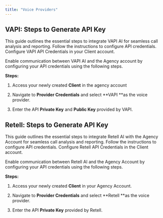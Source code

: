```yaml
---
title: "Voice Providers"
---
```


## **VAPI: Steps to Generate API Key**

This guide outlines the essential steps to integrate VAPI AI for seamless call analysis and reporting. Follow the instructions to configure API credentials. Configure VAPI API Credentials in your Client account. 

Enable communication between VAPI AI and the Agency account by configuring your API credentials using the following steps.

**Steps:**

1. Access your newly created **Client** in the agency account

2. Navigate to **Provider Credentials** and select **VAPI **as the voice provider.

3. Enter the API **Private Key** and **Public Key** provided by VAPI.

## **Retell: Steps to Generate API Key**

This guide outlines the essential steps to integrate Retell AI with the Agency Account for seamless call analysis and reporting. Follow the instructions to configure API credentials. Configure Retell API Credentials in the Client account. 

Enable communication between Retell AI and the Agency Account by configuring your API credentials using the following steps.

**Steps:**

1. Access your newly created **Client** in your Agency Account.

2. Navigate to **Provider Credentials** and select **Retell **as the voice provider.

3. Enter the API **Private Key** provided by Retell.